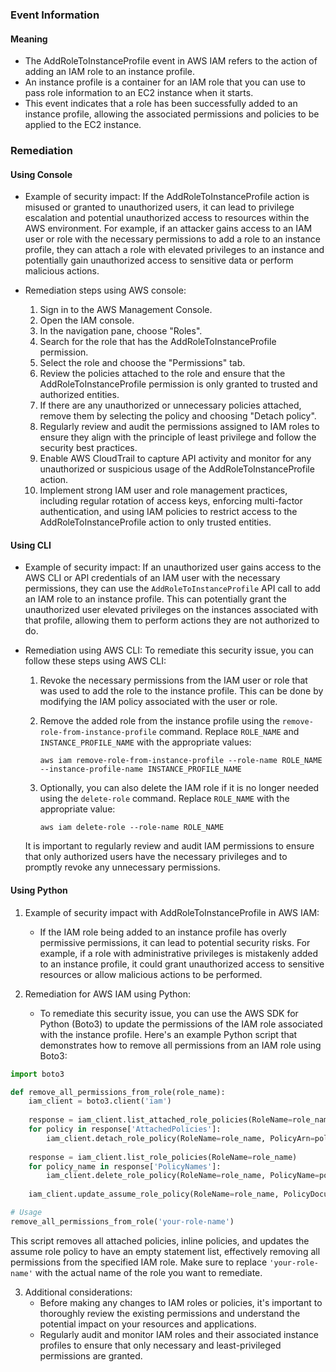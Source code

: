 
### Event Information

#### Meaning

- The AddRoleToInstanceProfile event in AWS IAM refers to the action of adding an IAM role to an instance profile.
- An instance profile is a container for an IAM role that you can use to pass role information to an EC2 instance when it starts.
- This event indicates that a role has been successfully added to an instance profile, allowing the associated permissions and policies to be applied to the EC2 instance.

### Remediation

#### Using Console

- Example of security impact: If the AddRoleToInstanceProfile action is misused or granted to unauthorized users, it can lead to privilege escalation and potential unauthorized access to resources within the AWS environment. For example, if an attacker gains access to an IAM user or role with the necessary permissions to add a role to an instance profile, they can attach a role with elevated privileges to an instance and potentially gain unauthorized access to sensitive data or perform malicious actions.

- Remediation steps using AWS console:
  1. Sign in to the AWS Management Console.
  2. Open the IAM console.
  3. In the navigation pane, choose "Roles".
  4. Search for the role that has the AddRoleToInstanceProfile permission.
  5. Select the role and choose the "Permissions" tab.
  6. Review the policies attached to the role and ensure that the AddRoleToInstanceProfile permission is only granted to trusted and authorized entities.
  7. If there are any unauthorized or unnecessary policies attached, remove them by selecting the policy and choosing "Detach policy".
  8. Regularly review and audit the permissions assigned to IAM roles to ensure they align with the principle of least privilege and follow the security best practices.
  9. Enable AWS CloudTrail to capture API activity and monitor for any unauthorized or suspicious usage of the AddRoleToInstanceProfile action.
  10. Implement strong IAM user and role management practices, including regular rotation of access keys, enforcing multi-factor authentication, and using IAM policies to restrict access to the AddRoleToInstanceProfile action to only trusted entities.

#### Using CLI

- Example of security impact: If an unauthorized user gains access to the AWS CLI or API credentials of an IAM user with the necessary permissions, they can use the `AddRoleToInstanceProfile` API call to add an IAM role to an instance profile. This can potentially grant the unauthorized user elevated privileges on the instances associated with that profile, allowing them to perform actions they are not authorized to do.

- Remediation using AWS CLI: To remediate this security issue, you can follow these steps using AWS CLI:

  1. Revoke the necessary permissions from the IAM user or role that was used to add the role to the instance profile. This can be done by modifying the IAM policy associated with the user or role.

  2. Remove the added role from the instance profile using the `remove-role-from-instance-profile` command. Replace `ROLE_NAME` and `INSTANCE_PROFILE_NAME` with the appropriate values:

     ```
     aws iam remove-role-from-instance-profile --role-name ROLE_NAME --instance-profile-name INSTANCE_PROFILE_NAME
     ```

  3. Optionally, you can also delete the IAM role if it is no longer needed using the `delete-role` command. Replace `ROLE_NAME` with the appropriate value:

     ```
     aws iam delete-role --role-name ROLE_NAME
     ```

  It is important to regularly review and audit IAM permissions to ensure that only authorized users have the necessary privileges and to promptly revoke any unnecessary permissions.

#### Using Python

1. Example of security impact with AddRoleToInstanceProfile in AWS IAM:
   - If the IAM role being added to an instance profile has overly permissive permissions, it can lead to potential security risks. For example, if a role with administrative privileges is mistakenly added to an instance profile, it could grant unauthorized access to sensitive resources or allow malicious actions to be performed.

2. Remediation for AWS IAM using Python:
   - To remediate this security issue, you can use the AWS SDK for Python (Boto3) to update the permissions of the IAM role associated with the instance profile. Here's an example Python script that demonstrates how to remove all permissions from an IAM role using Boto3:

```python
import boto3

def remove_all_permissions_from_role(role_name):
    iam_client = boto3.client('iam')
    
    response = iam_client.list_attached_role_policies(RoleName=role_name)
    for policy in response['AttachedPolicies']:
        iam_client.detach_role_policy(RoleName=role_name, PolicyArn=policy['PolicyArn'])
    
    response = iam_client.list_role_policies(RoleName=role_name)
    for policy_name in response['PolicyNames']:
        iam_client.delete_role_policy(RoleName=role_name, PolicyName=policy_name)
    
    iam_client.update_assume_role_policy(RoleName=role_name, PolicyDocument='{"Version": "2012-10-17","Statement": []}')

# Usage
remove_all_permissions_from_role('your-role-name')
```

   This script removes all attached policies, inline policies, and updates the assume role policy to have an empty statement list, effectively removing all permissions from the specified IAM role. Make sure to replace `'your-role-name'` with the actual name of the role you want to remediate.

3. Additional considerations:
   - Before making any changes to IAM roles or policies, it's important to thoroughly review the existing permissions and understand the potential impact on your resources and applications.
   - Regularly audit and monitor IAM roles and their associated instance profiles to ensure that only necessary and least-privileged permissions are granted.

